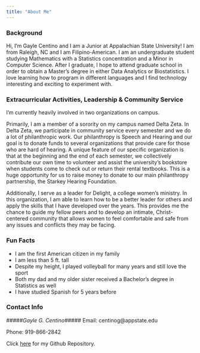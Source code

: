 ```yaml
---
title: "About Me"
---
```



### **Background** ###

Hi, I'm Gayle Centino and I am a Junior at Appalachian State University! I am from Raleigh, NC and I am Filipino-American. I am an undergraduate student studying Mathematics with a Statistics concentration and a Minor in Computer Science. After I graduate, I hope to attend graduate school in order to obtain a Master's degree in either Data Analytics or Biostatistics. I love learning how to program in different languages and I find technology interesting and exciting to experiment with.



### **Extracurricular Activities, Leadership & Community Service** ###

I'm currently heavily involved in two organizations on campus. 

Primarily, I am a member of a sorority on my campus named Delta Zeta. In Delta Zeta, we participate in community service every semester and we do a lot of philanthropic work. Our philanthropy is Speech and Hearing and our goal is to donate funds to several organizations that provide care for those who are hard of hearing. A unique feature of our specific organization is that at the beginning and the end of each semester, we collectively contribute our own time to volunteer and assist the university's bookstore when students come to check out or return their rental textbooks. This is a huge opportunity for us to raise money to donate to our main philanthropy partnership, the Starkey Hearing Foundation.

Additionally, I serve as a leader for Delight, a college women's ministry. In this organization, I am able to learn how to be a better leader for others and apply the skills that I have developed over the years. This provides me the chance to guide my fellow peers and to develop an intimate, Christ-centered community that allows women to feel comfortable and safe from any issues and conflicts they may be facing.



### **Fun Facts** ###

* I am the first American citizen in my family
* I am less than 5 ft. tall
* Despite my height, I played volleyball for many years and still love the sport
* Both my dad and my older sister received a Bachelor's degree in Statistics as well
* I have studied Spanish for 5 years before



### **Contact Info** ###

#####*Gayle G. Centino*#####
Email: centinog@appstate.edu

Phone: 919-866-2842

Click [here](https://github.com/gaylecentino/gaylecentino.github.io.git) for my Github Repository.